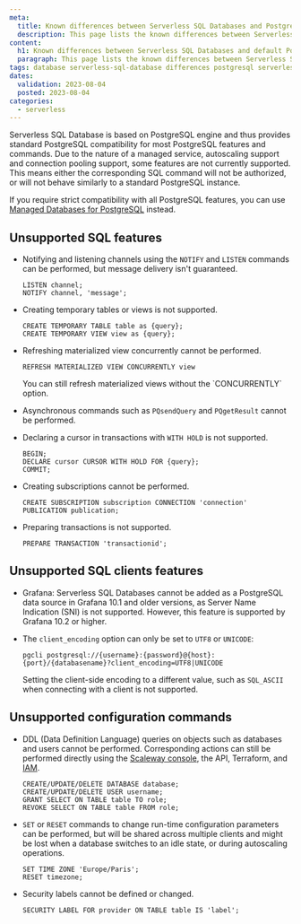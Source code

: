 ```yaml
---
meta:
  title: Known differences between Serverless SQL Databases and PostgreSQL
  description: This page lists the known differences between Serverless SQL databases and default PostgreSQL 
content:
  h1: Known differences between Serverless SQL Databases and default PostgreSQL
  paragraph: This page lists the known differences between Serverless SQL databases and default PostgreSQL 
tags: database serverless-sql-database differences postgresql serverless
dates:
  validation: 2023-08-04
  posted: 2023-08-04
categories:
  - serverless
---
```


Serverless SQL Database is based on PostgreSQL engine and thus provides standard PostgreSQL compatibility for most PostgreSQL features and commands. Due to the nature of a managed service, autoscaling support and connection pooling support, some features are not currently supported. This means either the corresponding SQL command will not be authorized, or will not behave similarly to a standard PostgreSQL instance.

If you require strict compatibility with all PostgreSQL features, you can use [Managed Databases for PostgreSQL](/managed-databases/postgresql-and-mysql/quickstart/) instead.

## Unsupported SQL features

- Notifying and listening channels using the `NOTIFY` and `LISTEN` commands can be performed, but message delivery isn't guaranteed. 

    ```
    LISTEN channel;
    NOTIFY channel, 'message';
    ```

- Creating temporary tables or views is not supported. 

    ```
    CREATE TEMPORARY TABLE table as {query};
    CREATE TEMPORARY VIEW view as {query};
    ```

- Refreshing materialized view concurrently cannot be performed. 

    ```
    REFRESH MATERIALIZED VIEW CONCURRENTLY view
    ```

    <Message type="note">
    You can still refresh materialized views without the `CONCURRENTLY` option.
    </Message>

- Asynchronous commands such as `PQsendQuery` and `PQgetResult` cannot be performed.

- Declaring a cursor in transactions with `WITH HOLD` is not supported.

    ```
    BEGIN;
    DECLARE cursor CURSOR WITH HOLD FOR {query};
    COMMIT;
    ```

- Creating subscriptions cannot be performed.

    ```
    CREATE SUBSCRIPTION subscription CONNECTION 'connection' PUBLICATION publication;
    ```

- Preparing transactions is not supported.

    ```
    PREPARE TRANSACTION 'transactionid';
    ```

## Unsupported SQL clients features

- Grafana: Serverless SQL Databases cannot be added as a PostgreSQL data source in Grafana 10.1 and older versions, as Server Name Indication (SNI) is not supported. However, this feature is supported by Grafana 10.2 or higher.

- The `client_encoding` option can only be set to `UTF8` or `UNICODE`:
    ```
    pgcli postgresql://{username}:{password}@{host}:{port}/{databasename}?client_encoding=UTF8|UNICODE
    ```
    Setting the client-side encoding to a different value, such as `SQL_ASCII` when connecting with a client is not supported.

## Unsupported configuration commands

- DDL (Data Definition Language) queries on objects such as databases and users cannot be performed. Corresponding actions can still be performed directly using the [Scaleway console](https://console.scaleway.com/), the API, Terraform, and [IAM](https://console.scaleway.com/iam/users).

    ```
    CREATE/UPDATE/DELETE DATABASE database;
    CREATE/UPDATE/DELETE USER username;
    GRANT SELECT ON TABLE table TO role;
    REVOKE SELECT ON TABLE table FROM role;
    ```

- `SET` or `RESET` commands to change run-time configuration parameters can be performed, but will be shared across multiple clients and might be lost when a database switches to an idle state, or during autoscaling operations. 

    ```
    SET TIME ZONE 'Europe/Paris';
    RESET timezone;
    ```

- Security labels cannot be defined or changed.

    ```
    SECURITY LABEL FOR provider ON TABLE table IS 'label';
    ```